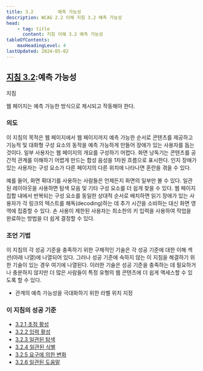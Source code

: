 ```yaml
---
title: 3.2         예측 가능성
description: WCAG 2.2 이해 지침 3.2 예측 가능성
head:
    - tag: title
      content: 지침 이해 3.2 예측 가능성
tableOfContents:
    maxHeadingLevel: 4
lastUpdated: 2024-05-02
---
```



## [지침 3.2](https://w3.org/TR/WCAG22#predictable):예측 가능성

지침

웹 페이지는 예측 가능한 방식으로 제시되고 작동해야 한다.

### 의도

이 지침의 목적은 웹 페이지에서 웹 페이지까지 예측 가능한 순서로 콘텐츠를 제공하고 기능적 및 대화형 구성 요소의 동작을 예측 가능하게 만들어 장애가 있는 사용자를 돕는 것이다. 일부 사용자는 웹 페이지의 개요를 구성하기 어렵다. 화면 낭독기는 콘텐츠를 공간적 관계를 이해하기 어렵게 만드는 합성 음성을 1차원 흐름으로 표시한다. 인지 장애가 있는 사용자는 구성 요소가 다른 페이지의 다른 위치에 나타나면 혼란을 겪을 수 있다.

예를 들어, 화면 확대기를 사용하는 사람들은 언제든지 화면의 일부만 볼 수 있다. 일관된 레이아웃을 사용하면 탐색 모음 및 기타 구성 요소를 더 쉽게 찾을 수 있다. 웹 페이지 집합 내에서 반복되는 구성 요소를 동일한 상대적 순서로 배치하면 읽기 장애가 있는 사용자가 각 링크의 텍스트를 해독(decoding)하는 데 추가 시간을 소비하는 대신 화면 영역에 집중할 수 있다. 손 사용이 제한된 사용자는 최소한의 키 입력을 사용하여 작업을 완료하는 방법을 더 쉽게 결정할 수 있다.

### 조언 기법

이 지침의 각 성공 기준을 충족하기 위한 구체적인 기술은 각 성공 기준에 대한 이해 섹션(아래 나열)에 나열되어 있다. 그러나 성공 기준에 속하지 않는 이 지침을 해결하기 위한 기술이 있는 경우 여기에 나열된다. 이러한 기술은 성공 기준을 충족하는 데 필요하거나 충분하지 않지만 더 많은 사람들이 특정 유형의 웹 콘텐츠에 더 쉽게 액세스할 수 있도록 할 수 있다.

*   관계의 예측 가능성을 극대화하기 위한 라벨 위치 지정

### 이 지침의 성공 기준

*   [3.2.1 초점 활성](on-focus)
*   [3.2.2 입력 활성](on-input)
*   [3.2.3 일관된 탐색](consistent-navigation)
*   [3.2.4 일관된 식별](consistent-identification)
*   [3.2.5 요구에 의한 변화](change-on-request)
*   [3.2.6 일관된 도움말](consistent-help)

